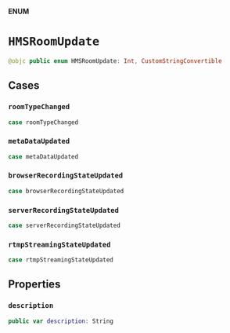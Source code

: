 **ENUM**

# `HMSRoomUpdate`

```swift
@objc public enum HMSRoomUpdate: Int, CustomStringConvertible
```

## Cases
### `roomTypeChanged`

```swift
case roomTypeChanged
```

### `metaDataUpdated`

```swift
case metaDataUpdated
```

### `browserRecordingStateUpdated`

```swift
case browserRecordingStateUpdated
```

### `serverRecordingStateUpdated`

```swift
case serverRecordingStateUpdated
```

### `rtmpStreamingStateUpdated`

```swift
case rtmpStreamingStateUpdated
```

## Properties
### `description`

```swift
public var description: String
```
